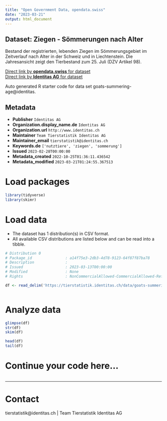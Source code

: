 ```yaml
---
title: "Open Government Data, opendata.swiss"
date: "2023-03-21"
output: html_document
---
```


## Dataset: Ziegen - Sömmerungen nach Alter

Bestand der registrierten, lebenden Ziegen im Sömmerungsgebiet im Zeitverlauf nach Alter in der Schweiz und in Liechtenstein. Die Jahresansicht zeigt den Tierbestand zum 25. Juli (DZV Artikel 98).

[Direct link by **opendata.swiss** for dataset](https://opendata.swiss/de/dataset/ziegen-sommerungen-nach-alter)<br>
[Direct link by **Identitas AG** for dataset](https://tierstatistik.identitas.ch/)

Auto generated R starter code for data set goats-summering-age@identitas.

## Metadata

- **Publisher** `Identitas AG`
- **Organization.display_name.de** `Identitas AG`
- **Organization.url** `http://www.identitas.ch`
- **Maintainer** `Team Tierstatistik Identitas AG`
- **Maintainer_email** `tierstatistik@identitas.ch`
- **Keywords.de** `['nutztiere', 'ziegen', 'sommerung']`
- **Issued** `2023-02-28T00:00:00`
- **Metadata_created** `2022-10-25T01:36:11.436542`
- **Metadata_modified** `2023-03-21T01:24:55.367513`


# Load packages

```r

library(tidyverse)
library(skimr)

```

# Load data

-   The dataset has 1 distribution(s) in CSV format.
-   All available CSV distributions are listed below and can be read into a tibble.

```r

# Distribution 0
# Package_id               : a14f75e3-2db3-4d78-9123-64f87f87ba78
# Description              : 
# Issued                   : 2023-03-13T00:00:00
# Modified                 : None
# Rights                   : NonCommercialAllowed-CommercialAllowed-ReferenceRequired

df <- read_delim('https://tierstatistik.identitas.ch/data/goats-summering-age.csv')



```

# Analyze data

```r

glimpse(df)
str(df)
skim(df)

head(df)
tail(df)

```

# Continue your code here...

```r

```

------------------------------------------------------------------------

# Contact

tierstatistik@identitas.ch | Team Tierstatistik Identitas AG
